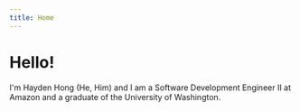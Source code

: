 ```yaml
---
title: Home
---
```


# Hello!

I'm Hayden Hong (He, Him) and I am a Software Development Engineer II at Amazon and a graduate of the University of Washington. 